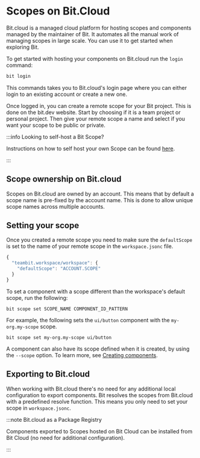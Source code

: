 # Scopes on Bit.Cloud

Bit.cloud is a managed cloud platform for hosting scopes and components managed by the maintainer of Bit. It automates all the manual work of managing scopes in large scale. You can use it to get started when exploring Bit.

To get started with hosting your components on Bit.cloud run the `login` command:

```bash
bit login
```

This commands takes you to Bit.cloud's login page where you can either login to an existing account or create a new one.

Once logged in, you can create a remote scope for your Bit project. This is done on the bit.dev website. Start by choosing if it is a team project or personal project. Then give your remote scope a name and select if you want your scope to be public or private.

:::info Looking to self-host a Bit Scope?

Instructions on how to self host your own Scope can be found [here](/scope/running-a-scope-server).

:::

## Scope ownership on Bit.cloud

Scopes on Bit.cloud are owned by an account. This means that by default a scope name is pre-fixed by the account name. This is done to allow unique scope names across multiple accounts.

## Setting your scope

Once you created a remote scope you need to make sure the `defaultScope` is set to the name of your remote scope in the `workspace.jsonc` file.

```javascript
{
  "teambit.workspace/workspace": {
    "defaultScope": "ACCOUNT.SCOPE"
  }
}
```

To set a component with a scope different than the workspace's default scope, run the following:

```plaintext
bit scope set SCOPE_NAME COMPONENT_ID_PATTERN
```

For example, the following sets the `ui/button` component with the `my-org.my-scope` scope.

```plaintext
bit scope set my-org.my-scope ui/button
```

A component can also have its scope defined when it is created, by using the `--scope` option. To learn more, see [Creating components](https://bit.dev/docs/getting-started/composing/creating-components).

## Exporting to Bit.cloud

When working with Bit.cloud there's no need for any additional local configuration to export components. Bit resolves the scopes from Bit.cloud with a predefined resolve function. This means you only need to set your scope in `workspace.jsonc`.

<!-- TODO write doc page for resolve function and link at [resolve function]() -->

:::note Bit.cloud as a Package Registry

Components exported to Scopes hosted on Bit Cloud can be installed from Bit Cloud (no need for additional configuration).

:::
